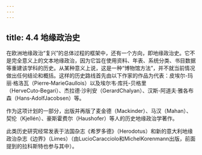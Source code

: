 ```yaml
---
---
---
```

title: 4.4 地缘政治史
---



在欧洲地缘政治“复兴”的总体过程的框架中，还有一个方向，即地缘政治史。它不是完全意义上的文本地缘政治，因为它旨在使用资料、年表、系统分类、书目数据等重建该学科的历史。从某种意义上说，这是一种“博物馆方法”，并不就当前情况做出任何结论和概括。这样的历史路线首先由以下作家的作品为代表：皮埃尔-玛丽·格洛瓦（Pierre‑MarieGaullois）以及埃尔韦·库托-贝格里（HerveCuto‑Begari）、杰拉德·沙利安（GerardChalyan）、汉斯-阿道夫·雅各布森（Hans‑AdolfJacobsen）等。

作为这项计划的一部分，出版并再版了麦金德（Mackinder）、马汉（Mahan）、契伦（Kjellén）、豪斯霍费尔（Haushofer）等人的历史地缘政治学著作。

此类历史研究经常发表于法国杂志《希罗多德》（Herodotus）和新的意大利地缘政治杂志《边界》（Limes）（由LucioCaracciolo和MichelKorenmann出版，前面提到的拉科斯特也参与其中）。